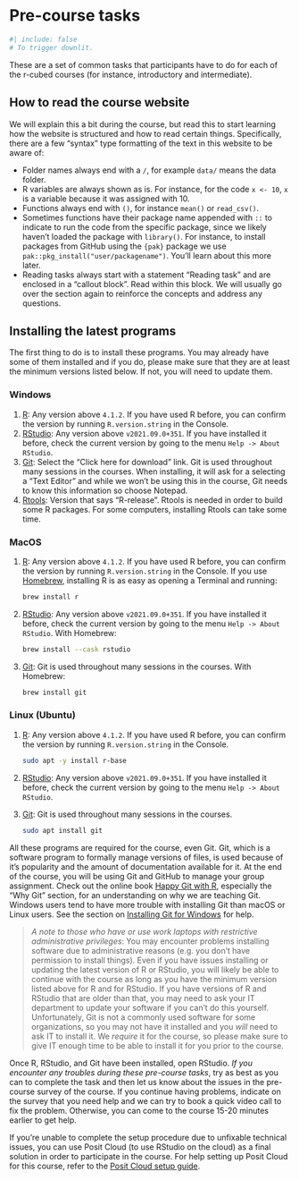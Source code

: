 # Pre-course tasks

```r
#| include: false
# To trigger downlit.
```

These are a set of common tasks that participants have to do for each of
the r-cubed courses (for instance, introductory and intermediate).

## How to read the course website {#reading-website}

We will explain this a bit during the course, but read this to start
learning how the website is structured and how to read certain things.
Specifically, there are a few "syntax" type formatting of the text in
this website to be aware of:

-   Folder names always end with a `/`, for example `data/` means the
    data folder.
-   R variables are always shown as is. For instance, for the code
    `x <- 10`, `x` is a variable because it was assigned with 10.
-   Functions always end with `()`, for instance `mean()` or
    `read_csv()`.
-   Sometimes functions have their package name appended with `::` to
    indicate to run the code from the specific package, since we likely
    haven't loaded the package with `library()`. For instance, to
    install packages from GitHub using the `{pak}` package we use
    `pak::pkg_install("user/packagename")`. You'll learn about this more
    later.
-   Reading tasks always start with a statement "Reading task" and are
    enclosed in a "callout block". Read within this block. We will
    usually go over the section again to reinforce the concepts and
    address any questions.

## Installing the latest programs {#installation-instructions}

The first thing to do is to install these programs. You may already have
some of them installed and if you do, please make sure that they are at
least the minimum versions listed below. If not, you will need to update
them.

::: panel-tabset
### Windows

1.  [R](https://cloud.r-project.org/bin/windows/base/): Any version
    above `4.1.2`. If you have used R before, you can confirm the
    version by running `R.version.string` in the Console.
2.  [RStudio](https://www.rstudio.com/products/rstudio/download/#download):
    Any version above `v2021.09.0+351`. If you have installed it before,
    check the current version by going to the menu
    `Help -> About RStudio`.
3.  [Git](https://git-scm.com/download/win): Select the "Click here for
    download" link. Git is used throughout many sessions in the courses.
    When installing, it will ask for a selecting a "Text Editor" and
    while we won't be using this in the course, Git needs to know this
    information so choose Notepad.
4.  [Rtools](https://cran.r-project.org/bin/windows/Rtools/): Version
    that says "R-release". Rtools is needed in order to build some R
    packages. For some computers, installing Rtools can take some time.

### MacOS

1.  [R](https://cloud.r-project.org/bin/macosx/): Any version above
    `4.1.2`. If you have used R before, you can confirm the version by
    running `R.version.string` in the Console. If you use
    [Homebrew](https://brew.sh/), installing R is as easy as opening a
    Terminal and running:

    ``` bash
    brew install r
    ```

2.  [RStudio](https://www.rstudio.com/products/rstudio/download/#download):
    Any version above `v2021.09.0+351`. If you have installed it before,
    check the current version by going to the menu
    `Help -> About RStudio`. With Homebrew:

    ``` bash
    brew install --cask rstudio
    ```

3.  [Git](https://git-scm.com/download/mac): Git is used throughout many
    sessions in the courses. With Homebrew:

    ``` bash
    brew install git
    ```

### Linux (Ubuntu)

1.  [R](https://cloud.r-project.org/bin/linux/ubuntu/): Any version
    above `4.1.2`. If you have used R before, you can confirm the
    version by running `R.version.string` in the Console.

    ``` bash
    sudo apt -y install r-base
    ```

2.  [RStudio](https://www.rstudio.com/products/rstudio/download/#download):
    Any version above `v2021.09.0+351`. If you have installed it before,
    check the current version by going to the menu
    `Help -> About RStudio`.

3.  [Git](https://git-scm.com/download/mac): Git is used throughout many
    sessions in the courses.

    ``` bash
    sudo apt install git
    ```
:::

All these programs are required for the course, even Git. Git, which is
a software program to formally manage versions of files, is used because
of it's popularity and the amount of documentation available for it. At
the end of the course, you will be using Git and GitHub to manage your
group assignment. Check out the online book [Happy Git with
R](https://happygitwithr.com/), especially the "Why Git" section, for an
understanding on why we are teaching Git. Windows users tend to have
more trouble with installing Git than macOS or Linux users. See the
section on [Installing Git for
Windows](https://happygitwithr.com/install-git.html#install-git-windows)
for help.

> *A note to those who have or use work laptops with restrictive
> administrative privileges*: You may encounter problems installing
> software due to administrative reasons (e.g. you don't have permission
> to install things). Even if you have issues installing or updating the
> latest version of R or RStudio, you will likely be able to continue
> with the course as long as you have the minimum version listed above
> for R and for RStudio. If you have versions of R and RStudio that are
> older than that, you may need to ask your IT department to update your
> software if you can't do this yourself. Unfortunately, Git is not a
> commonly used software for some organizations, so you may not have it
> installed and you *will* need to ask IT to install it. We *require* it
> for the course, so please make sure to give IT enough time to be able
> to install it for you prior to the course.

Once R, RStudio, and Git have been installed, open RStudio. *If you
encounter any troubles during these pre-course tasks*, try as best as
you can to complete the task and then let us know about the issues in
the pre-course survey of the course. If you continue having problems,
indicate on the survey that you need help and we can try to book a quick
video call to fix the problem. Otherwise, you can come to the course
15-20 minutes earlier to get help.

If you're unable to complete the setup procedure due to unfixable
technical issues, you can use Posit Cloud (to use RStudio on the cloud)
as a final solution in order to participate in the course. For help
setting up Posit Cloud for this course, refer to the [Posit Cloud setup
guide](posit-cloud.qmd).

